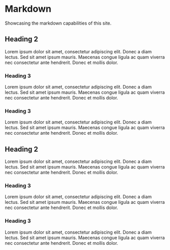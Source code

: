 # Markdown
Showcasing the markdown capabilities of this site.

## Heading 2
Lorem ipsum dolor sit amet, consectetur adipiscing elit. Donec a diam lectus. Sed sit amet ipsum mauris. Maecenas congue ligula ac quam viverra nec consectetur ante hendrerit. Donec et mollis dolor.

### Heading 3
Lorem ipsum dolor sit amet, consectetur adipiscing elit. Donec a diam lectus. Sed sit amet ipsum mauris. Maecenas congue ligula ac quam viverra nec consectetur ante hendrerit. Donec et mollis dolor.

### Heading 3
Lorem ipsum dolor sit amet, consectetur adipiscing elit. Donec a diam lectus. Sed sit amet ipsum mauris. Maecenas congue ligula ac quam viverra nec consectetur ante hendrerit. Donec et mollis dolor.

## Heading 2
Lorem ipsum dolor sit amet, consectetur adipiscing elit. Donec a diam lectus. Sed sit amet ipsum mauris. Maecenas congue ligula ac quam viverra nec consectetur ante hendrerit. Donec et mollis dolor.

### Heading 3
Lorem ipsum dolor sit amet, consectetur adipiscing elit. Donec a diam lectus. Sed sit amet ipsum mauris. Maecenas congue ligula ac quam viverra nec consectetur ante hendrerit. Donec et mollis dolor.

### Heading 3
Lorem ipsum dolor sit amet, consectetur adipiscing elit. Donec a diam lectus. Sed sit amet ipsum mauris. Maecenas congue ligula ac quam viverra nec consectetur ante hendrerit. Donec et mollis dolor.
